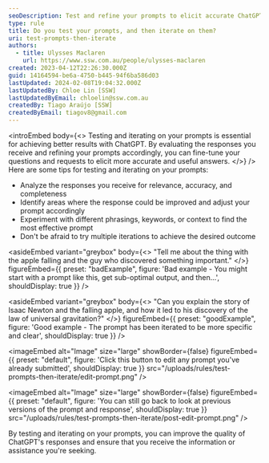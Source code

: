 ```yaml
---
seoDescription: Test and refine your prompts to elicit accurate ChatGPT responses by analyzing relevance, adjusting phrasing, and experimenting with different keywords.
type: rule
title: Do you test your prompts, and then iterate on them?
uri: test-prompts-then-iterate
authors:
  - title: Ulysses Maclaren
    url: https://www.ssw.com.au/people/ulysses-maclaren
created: 2023-04-12T22:26:30.000Z
guid: 14164594-be6a-4750-b445-94f6ba586d03
lastUpdated: 2024-02-08T19:04:32.000Z
lastUpdatedBy: Chloe Lin [SSW]
lastUpdatedByEmail: chloelin@ssw.com.au
createdBy: Tiago Araújo [SSW]
createdByEmail: tiagov8@gmail.com
---
```


<introEmbed
  body={<>
Testing and iterating on your prompts is essential for achieving better results with ChatGPT. By evaluating the responses you receive and refining your prompts accordingly, you can fine-tune your questions and requests to elicit more accurate and useful answers.
  </>}
/>
Here are some tips for testing and iterating on your prompts:

- Analyze the responses you receive for relevance, accuracy, and completeness
- Identify areas where the response could be improved and adjust your prompt accordingly
- Experiment with different phrasings, keywords, or context to find the most effective prompt
- Don't be afraid to try multiple iterations to achieve the desired outcome

<asideEmbed
  variant="greybox"
  body={<>
    "Tell me about the thing with the apple falling and the guy who discovered something important."
  </>}
  figureEmbed={{
    preset: "badExample",
    figure: 'Bad example - You might start with a prompt like this, get sub-optimal output, and then...',
    shouldDisplay: true
  }}
/>

<asideEmbed
  variant="greybox"
  body={<>
    "Can you explain the story of Isaac Newton and the falling apple, and how it led to his discovery of the law of universal gravitation?"
  </>}
  figureEmbed={{
    preset: "goodExample",
    figure: 'Good example - The prompt has been iterated to be more specific and clear',
    shouldDisplay: true
  }}
/>


<imageEmbed
  alt="Image"
  size="large"
  showBorder={false}
  figureEmbed={{
    preset: "default",
    figure: 'Click this button to edit any prompt you\'ve already submitted',
    shouldDisplay: true
  }}
  src="/uploads/rules/test-prompts-then-iterate/edit-prompt.png"
/>


<imageEmbed
  alt="Image"
  size="large"
  showBorder={false}
  figureEmbed={{
    preset: "default",
    figure: 'You can still go back to look at previous versions of the prompt and response',
    shouldDisplay: true
  }}
  src="/uploads/rules/test-prompts-then-iterate/post-edit-prompt.png"
/>

By testing and iterating on your prompts, you can improve the quality of ChatGPT's responses and ensure that you receive the information or assistance you're seeking.
